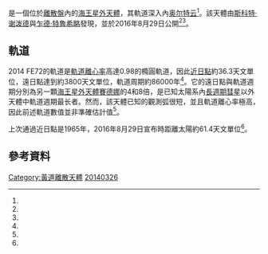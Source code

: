 {{DISPLAYTITLE:{{mp|2014 FE|72}}}}
{{Infobox planet
| minorplanet              = yes
| background               = #FFFFC0
| name                     = {{mp|2014 FE|72}}
| discovery_ref            = <ref name = " MPEC 2016-Q43" />
| discoverer               = [[斯科特·谢泼德|斯科特·谢泼德]]<br> [[乍德·特魯希略|乍德·特魯希略]]
| discovered               = 2014年3月26日
| discovery_site           = 
| mp_name                  = {{mp|2014 FE|72}}
| alt_names                = 
| mp_category              = [[離散盤|離散盤]]
| orbit_ref                = <ref name="jpldata" />
| epoch                    = 2016年7月31日（[[儒略日|JD]] 2457600.5）
| uncertainty              = 5
| observation_arc          = 623日
| perihelion               = {{val|36.34|.22}} AU
| aphelion                 = {{val|3850|2790}} [[天文單位|AU]]
| semimajor                = {{val|1940|1410}} AU
| mean_anomaly             = {{val|0.21|.23}}°
| arg_peri                 = {{val|134.43|.12}}°
| asc_node                 = {{val|336.765|.011}}°
| inclination              = {{val|20.5969|.0059}}°
| eccentricity             = {{val|0.981|.014}}
| period                   = {{val|86000|93000}} [[儒略年|yr]] 
| avg_speed                = 
| abs_magnitude            = {{val|6.08|.17}}
| dimensions               = 
| sidereal_day             = 
| mass                     = 
| density                  = 
| escape_velocity          = 
| surface_grav             = 
| spectral_type            = 
| single_temperature       = 
| albedo                   = 
| mean_motion              = {{Deg2DMS|0.0000115|sup=ms}} ± {{Deg2DMS|0.0000125|sup=ms}}/ day
| moid                     = 35.39 AU
| jupiter_moid             = 31.28 AU
}}

'''{{mp|2014 FE|72}}'''是一個位於[[離散盤|離散盤]]內的[[海王星外天體|海王星外天體]]，其軌道深入內[[奥尔特云|奥尔特云]]<ref name = " MPEC 2016-Q43" />。該天體由[[斯科特·谢泼德|斯科特·谢泼德]]與[[乍德·特魯希略|乍德·特魯希略]]發現，並於2016年8月29日公開<ref name = " MPEC 2016-Q43" /><ref name = "Carnegie2016-08-29" />。

==軌道==
2014 FE72的軌道是[[軌道離心率|軌道離心率]]高達0.98的橢圓軌道，因此[[近日點|近日點]]約36.3天文單位，遠日點達到約3800天文單位，軌道周期約86000年<ref name="jpldata" />。它的遠日點與軌道週期分別為另一顆[[海王星外天體|海王星外天體]][[小行星90377|賽德娜]]的4和8倍，是已知太陽系內[[長週期彗星|長週期彗星]]以外天體中軌道週期最长者。然而，該天體已知的觀測弧很短，並且軌道離心率極高，因此前述軌道數值並非準確估計值<ref name="jpldata" />。

{{mp|2014 FE|72}}上次通過近日點是1965年，2016年8月29日宣布時距離太陽約61.4天文單位<ref name="jpldata" />。

==參考資料==
{{reflist
|refs=

<ref name = "Carnegie2016-08-29">{{cite web
 | url = https://carnegiescience.edu/news/hunt-ninth-planet-reveals-new-extremely-distant-solar-system-objects
 | title = Hunt for ninth planet reveals new extremely distant Solar System objects
 | date = 29 August 2016
 | website = CarnegieScience.edu
 | publisher = [[卡內基研究所|Carnegie Institution]]
 | access-date = 2016-08-31
 | archive-date = 2020-09-27
 | archive-url = https://web.archive.org/web/20200927014807/https://carnegiescience.edu/news/hunt-ninth-planet-reveals-new-extremely-distant-solar-system-objects
 | dead-url = no
 }}</ref>

<ref name="jpldata">{{Cite web
 | type = 2015-12-09 last obs
 | title = JPL Small-Body Database Browser: (2014 FE72)
 | url = http://ssd.jpl.nasa.gov/sbdb.cgi?sstr=2014%20FE72
 | publisher = [[喷气推进实验室|Jet Propulsion Lab]]
 | accessdate = 1 September 2016
 | archive-date = 2019-09-12
 | archive-url = https://web.archive.org/web/20190912002333/https://ssd.jpl.nasa.gov/sbdb.cgi?sstr=2014
 | dead-url = no
 }}</ref>

<ref name = "MPEC 2016-Q43">{{cite web
 | url = http://www.minorplanetcenter.net/mpec/K16/K16Q43.html
 | title = MPEC 2016-Q43 : 2014 FE72
 | last = Williams
 | first = G. V.
 | date = 29 August 2016
 | publisher = [[小行星中心|Minor Planet Center]]
 | access-date = 2016-08-31
 | archive-date = 2019-02-14
 | archive-url = https://web.archive.org/web/20190214095134/http://www.minorplanetcenter.net/mpec/K16/K16Q43.html
 | dead-url = no
 }}</ref>

}} <!-- end reflist -->

{{小天體}}
{{海王星外天體}}


{{DEFAULTSORT:2014 FE72}}
[[Category:黃道離散天體|Category:黃道離散天體]]
[[Category:2014年发现的天体|20140326]]